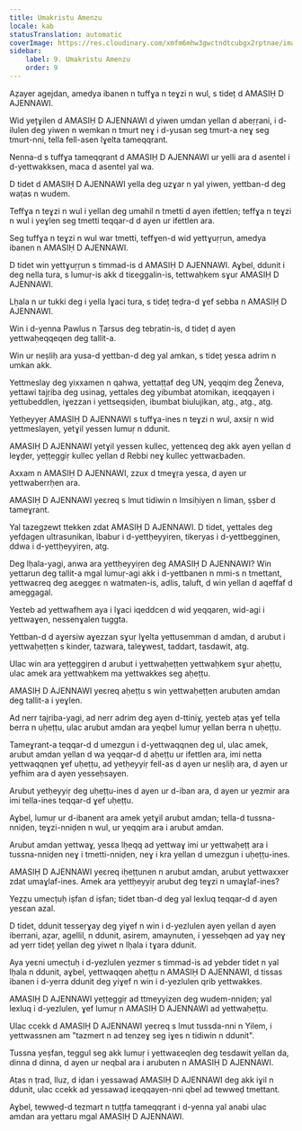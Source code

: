 ```yaml
---
title: Umakristu Amenzu
locale: kab
statusTranslation: automatic
coverImage: https://res.cloudinary.com/xmfm6mhw3gwctndtcubgx2rptnae/image/upload/v1741354419/small_cover_la_gran_rebelion_28716e29d2.webp
sidebar:
    label: 9. Umakristu Amenzu
    order: 9
---
```

Aẓayer agejdan, amedya ibanen n tuffɣa n teɣzi n wul, s tideț d AMASIḤ D AJENNAWI.

Wid yețɣilen d AMASIḤ D AJENNAWI d yiwen umdan yellan d abeṛṛani, i d-ilulen deg yiwen n wemkan n tmurt neɣ i d-yusan seg tmurt-a neɣ seg tmurt-nni, tella fell-asen lɣelta tameqqrant.

Nenna-d s tuffɣa tameqqrant d AMASIḤ D AJENNAWI ur yelli ara d asentel i d-yettwakksen, maca d asentel yal wa.

D tidet d AMASIḤ D AJENNAWI yella deg uzɣar n yal yiwen, yettban-d deg waṭas n wudem.

Teffɣa n teɣzi n wul i yellan deg umahil n tmetti d ayen ifettlen; teffɣa n teɣzi n wul i yeɣlen seg tmetti teqqar-d d ayen ur ifettlen ara.

Seg tuffɣa n teɣzi n wul war tmetti, teffɣen-d wid yettɣuṛṛun, amedya ibanen n AMASIḤ D AJENNAWI.

D tidet win yettɣuṛṛun s timmad-is d AMASIḤ D AJENNAWI. Aɣbel, ddunit i deg nella tura, s lumuṛ-is akk d tiɛeggalin-is, tettwaḥkem sɣur AMASIḤ D AJENNAWI.

Lḥala n ur tukki deg i yella lɣaci tura, s tideț teḍra-d ɣef sebba n AMASIḤ D AJENNAWI.

Win i d-yenna Pawlus n Ṭarsus deg tebṛatin-is, d tideț d ayen yettwaḥeqqeqen deg tallit-a.

Win ur neṣliḥ ara yusa-d yettban-d deg yal amkan, s tideț yesɛa adrim n umkan akk.

Yettmeslay deg yixxamen n qahwa, yettaṭṭaf deg UN, yeqqim deg Ženeva, yettawi tajṛiba deg usinag, yettales deg yibumbat atomikan, iɛeqqayen i yettubeddlen, iɣezzan i yettseqsiḍen, ibumbat biulujikan, atg., atg., atg.

Yetḥeyyeṛ AMASIḤ D AJENNAWI s tuffɣa-ines n teɣzi n wul, axsiṛ n wid yettmeslayen, yetɣil yessen lumuṛ n ddunit.

AMASIḤ D AJENNAWI yetɣil yessen kullec, yettenɛeq deg akk ayen yellan d leɣḍer, yeṭṭeggiṛ kullec yellan d Rebbi neɣ kullec yettwaɛbaden.

Axxam n AMASIḤ D AJENNAWI, zzux d tmeɣṛa yesɛa, d ayen ur yettwaberrḥen ara.

AMASIḤ D AJENNAWI yeɛreq s lmut tidiwin n Imsiḥiyen n liman, ṣṣber d tameɣrant.

Yal tazegzewt ttekken zdat AMASIḤ D AJENNAWI. D tidet, yettales deg yefḍagen ultrasunikan, lbabur i d-yettḥeyyiṛen, tikeryas i d-yettbegginen, ddwa i d-yettḥeyyiṛen, atg.

Deg lḥala-yagi, anwa ara yettḥeyyiṛen deg AMASIḤ D AJENNAWI? Win yettarun deg tallit-a mgal lumuṛ-agi akk i d-yettbanen n mmi-s n tmettant, yettwaɛreq deg aɛeggeɛ n watmaten-is, adlis, taluft, d win yellan d aqeffaf d ameggagal.

Yeɛteb ad yettwafhem aya i lɣaci iqeddcen d wid yeqqaren, wid-agi i yettwaɣen, nessenɣalen tuggta.

Yettban-d d aɣersiw aɣezzan sɣuṛ lɣelta yettusemman d amdan, d arubut i yettwaḥeṭṭen s kinder, tazwara, taleɣwest, taddart, tasdawit, atg.

Ulac win ara yeṭṭeggiṛen d arubut i yettwaḥeṭṭen yettwaḥkem sɣur aḥeṭṭu, ulac amek ara yettwaḥkem ma yettwakkes seg aḥeṭṭu.

AMASIḤ D AJENNAWI yeɛreq aḥeṭṭu s win yettwaḥeṭṭen arubuten amdan deg tallit-a i yeɣlen.

Ad nerr tajṛiba-yagi, ad nerr adrim deg ayen d-ttiniɣ, yeɛteb aṭas ɣef tella berra n uḥeṭṭu, ulac arubut amdan ara yeqbel lumuṛ yellan berra n uḥeṭṭu.

Tameɣrant-a teqqar-d d umezgun i d-yettwaqqnen deg ul, ulac amek, arubut amdan yellan d wa yeqqar-d d aḥeṭṭu ur ifettlen ara, imi netta yettwaqqnen ɣef uḥeṭṭu, ad yetḥeyyiṛ fell-as d ayen ur neṣliḥ ara, d ayen ur yefhim ara d ayen yesseḥsayen.

Arubut yetḥeyyiṛ deg uḥeṭṭu-ines d ayen ur d-iban ara, d ayen ur yezmir ara imi tella-ines teqqar-d ɣef uḥeṭṭu.

Aɣbel, lumuṛ ur d-ibanent ara amek yetɣil arubut amdan; tella-d tussna-nniḍen, teɣzi-nniḍen n wul, ur yeqqim ara i arubut amdan.

Arubut amdan yettwaɣ, yesɛa lḥeqq ad yettwaɣ imi ur yettwaḥeṭṭ ara i tussna-nniḍen neɣ i tmetti-nniḍen, neɣ i kra yellan d umezgun i uḥeṭṭu-ines.

AMASIḤ D AJENNAWI yeɛreq iḥeṭṭunen n arubut amdan, arubut yettwaxxer zdat umaɣlaf-ines. Amek ara yettḥeyyiṛ arubut deg teɣzi n umaɣlaf-ines?

Yeẓẓu umecṭuḥ iṣfan d iṣfan; tidet tban-d deg yal lexluq teqqar-d d ayen yesɛan azal.

D tidet, ddunit tesseṛɣay deg yiɣef n win i d-yezlulen ayen yellan d ayen iberrani, aẓar, agellil, n ddunit, asirem, amaynuten, i yesseḥqen ad yaɣ neɣ ad yerr tideț yellan deg yiwet n lḥala i tɣara ddunit.

Aya yeɛni umecṭuḥ i d-yezlulen yezmer s timmad-is ad yebder tidet n yal lḥala n ddunit, aɣbel, yettwaqqen aḥeṭṭu n AMASIḤ D AJENNAWI, d tissas ibanen i d-yerra ddunit deg yiɣef n win i d-yezlulen qrib yettwakkes.

AMASIḤ D AJENNAWI yeṭṭeggiṛ ad ttmeyyizen deg wudem-nniḍen; yal lexluq i d-yezlulen, ɣef lumuṛ n AMASIḤ D AJENNAWI ad yettwaḥeṭṭu.

Ulac ccekk d AMASIḤ D AJENNAWI yeɛreq s lmut tussda-nni n Yilem, i yettwassnen am "tazmert n ad tenzeɣ seg iɣes n tidiwin n ddunit".

Tussna yeṣfan, teggul seg akk lumuṛ i yettwaɛeqlen deg tesdawit yellan da, dinna d dinna, d ayen ur neqbal ara i arubuten n AMASIḤ D AJENNAWI.

Aṭas n ṭrad, lluz, d iḍan i yessawaḍ AMASIḤ D AJENNAWI deg akk iɣil n ddunit, ulac ccekk ad yessawaḍ iɛeqqayen-nni qbel ad tewweḍ tmettant.

Aɣbel, tewweḍ-d tezmart n tuṭṭfa tameqqrant i d-yenna yal anabi ulac amdan ara yettaru mgal AMASIḤ D AJENNAWI.

